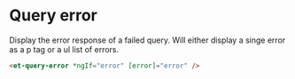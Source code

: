 # Query error

Display the error response of a failed query. Will either display a singe error as a p tag or a ul list of errors.

```html
<et-query-error *ngIf="error" [error]="error" />
```
